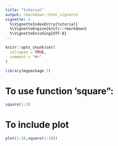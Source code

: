 ```yaml
---
title: "tutorial"
output: rmarkdown::html_vignette
vignette: >
  %\VignetteIndexEntry{tutorial}
  %\VignetteEngine{knitr::rmarkdown}
  %\VignetteEncoding{UTF-8}
---
```


```r
knitr::opts_chunk$set(
  collapse = TRUE,
  comment = "#>"
)
```

```r
library(mypackage.7)
```

# To use function 'square":
```r
square(1:3)
```


# To include plot

```r
plot(1:10,square(1:10))
```



